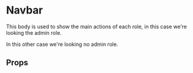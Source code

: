 
<Meta
  title='Components|Organisms/Navbar'
  component={Navbar}
/>

# Navbar

This body is used to show the main actions of each role, in this case we're looking the admin role.

<Preview>
    <Story name='is Administrator who view info' decorators={[StoryRouter()]}>
      <Surface>
        <Navbar isAdmin={true}/>
      </Surface>
    </Story>
</Preview>

In this other case we're looking no admin role.

<Preview>
    <Story name='is User who view info' decorators={[StoryRouter()]}>
      <Surface>
        <Navbar />
      </Surface>
    </Story>
</Preview>

## Props

<Props of={Navbar} />
